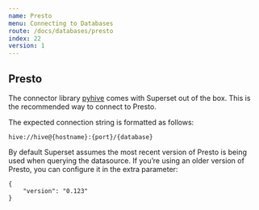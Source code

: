 ```yaml
---
name: Presto
menu: Connecting to Databases
route: /docs/databases/presto
index: 22
version: 1
---
```


Presto
-------------

The connector library [pyhive](https://pypi.org/project/PyHive/) comes with Superset out of the box. This is the recommended way to connect to Presto.

The expected connection string is formatted as follows:

```
hive://hive@{hostname}:{port}/{database}
```

By default Superset assumes the most recent version of Presto is being used when querying the datasource. If you’re using an older version of Presto, you can configure it in the extra parameter:

```
{
    "version": "0.123"
}
```